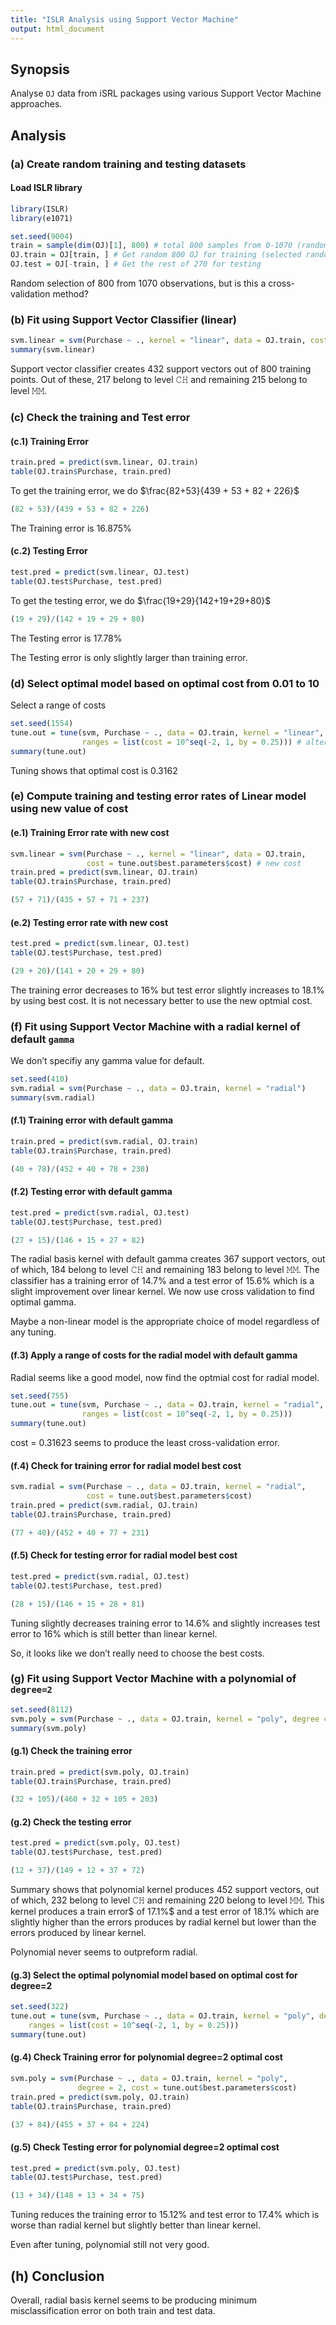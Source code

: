 ```yaml
---
title: "ISLR Analysis using Support Vector Machine"
output: html_document
---
```


## Synopsis

Analyse `OJ` data from iSRL packages using various Support Vector Machine approaches.

## Analysis

### (a) Create random training and testing datasets

#### Load ISLR library 

```r
library(ISLR)
library(e1071)
```

```r
set.seed(9004)
train = sample(dim(OJ)[1], 800) # total 800 samples from 0-1070 (random)
OJ.train = OJ[train, ] # Get random 800 OJ for training (selected randomly)
OJ.test = OJ[-train, ] # Get the rest of 270 for testing
```

Random selection of 800 from 1070 observations, but is this a cross-validation method?

### (b) Fit using Support Vector Classifier (linear) 

```r
svm.linear = svm(Purchase ~ ., kernel = "linear", data = OJ.train, cost = 0.01) # stick with 0.01
summary(svm.linear)
```

Support vector classifier creates 432 support vectors out of 800 training points. Out of these, 217 belong to level 𝙲𝙷 and remaining 215 belong to level 𝙼𝙼.


### (c) Check the training and Test error

#### (c.1) Training Error

```r
train.pred = predict(svm.linear, OJ.train)
table(OJ.train$Purchase, train.pred)
```

To get the training error, we do $\frac{82+53}{439 + 53 + 82 + 226}$

```r
(82 + 53)/(439 + 53 + 82 + 226)
```

The Training error is $16.875\%$

#### (c.2) Testing Error

```r
test.pred = predict(svm.linear, OJ.test)
table(OJ.test$Purchase, test.pred)
```

To get the testing error, we do $\frac{19+29}{142+19+29+80}$

```r
(19 + 29)/(142 + 19 + 29 + 80)
```

The Testing error is $17.78\%$

The Testing error is only slightly larger than training error.

### (d) Select optimal model based on optimal cost from 0.01 to 10

Select a range of costs

```r
set.seed(1554)
tune.out = tune(svm, Purchase ~ ., data = OJ.train, kernel = "linear", 
                ranges = list(cost = 10^seq(-2, 1, by = 0.25))) # alternatively way 
summary(tune.out)
```

Tuning shows that optimal cost is 0.3162

### (e) Compute training and testing error rates of Linear model using new value of cost

#### (e.1) Training Error rate with new cost

```r
svm.linear = svm(Purchase ~ ., kernel = "linear", data = OJ.train, 
                 cost = tune.out$best.parameters$cost) # new cost
train.pred = predict(svm.linear, OJ.train)
table(OJ.train$Purchase, train.pred)
```

```r
(57 + 71)/(435 + 57 + 71 + 237)
```

#### (e.2) Testing error rate with new cost

```r
test.pred = predict(svm.linear, OJ.test)
table(OJ.test$Purchase, test.pred)
```

```r
(29 + 20)/(141 + 20 + 29 + 80)
```

The training error decreases to 16% but test error slightly increases to $18.1\%$ by using best cost. It is not necessary better to use the new optmial cost.

### (f) Fit using Support Vector Machine with a radial kernel of default `gamma`

We don't specifiy any gamma value for default.

```r
set.seed(410)
svm.radial = svm(Purchase ~ ., data = OJ.train, kernel = "radial")
summary(svm.radial)
```

#### (f.1) Training error with default gamma

```r
train.pred = predict(svm.radial, OJ.train)
table(OJ.train$Purchase, train.pred)
```

```r
(40 + 78)/(452 + 40 + 78 + 230)
```

#### (f.2) Testing error with default gamma

```r
test.pred = predict(svm.radial, OJ.test)
table(OJ.test$Purchase, test.pred)
```

```r
(27 + 15)/(146 + 15 + 27 + 82)
```

The radial basis kernel with default gamma creates 367 support vectors, out of which, 184 belong to level 𝙲𝙷 and remaining 183 belong to level 𝙼𝙼. The classifier has a training error of $14.7\%$ and a test error of $15.6\%$ which is a slight improvement over linear kernel. We now use cross validation to find optimal gamma.

Maybe a non-linear model is the appropriate choice of model regardless of any tuning.

#### (f.3) Apply a range of costs for the radial model with default gamma

Radial seems like a good model, now find the optmial cost for radial model.

```r
set.seed(755)
tune.out = tune(svm, Purchase ~ ., data = OJ.train, kernel = "radial", 
                ranges = list(cost = 10^seq(-2, 1, by = 0.25)))
summary(tune.out)
```

cost = 0.31623 seems to produce the least cross-validation error.


#### (f.4) Check for training error for radial model best cost 

```r
svm.radial = svm(Purchase ~ ., data = OJ.train, kernel = "radial", 
                 cost = tune.out$best.parameters$cost)
train.pred = predict(svm.radial, OJ.train)
table(OJ.train$Purchase, train.pred)
```

```r
(77 + 40)/(452 + 40 + 77 + 231)
```
#### (f.5) Check for testing error for radial model best cost 

```r
test.pred = predict(svm.radial, OJ.test)
table(OJ.test$Purchase, test.pred)
```

```r
(28 + 15)/(146 + 15 + 28 + 81)
```

Tuning slightly decreases training error to $14.6\%$ and slightly increases test error to $16\%$ which is still better than linear kernel.

So, it looks like we don't really need to choose the best costs.


### (g) Fit using Support Vector Machine with a polynomial of `degree=2`

```r
set.seed(8112)
svm.poly = svm(Purchase ~ ., data = OJ.train, kernel = "poly", degree = 2)
summary(svm.poly)
```

#### (g.1) Check the training error

```r
train.pred = predict(svm.poly, OJ.train)
table(OJ.train$Purchase, train.pred)
```

```r
(32 + 105)/(460 + 32 + 105 + 203)
```


#### (g.2) Check the testing error

```r
test.pred = predict(svm.poly, OJ.test)
table(OJ.test$Purchase, test.pred)
```

```r
(12 + 37)/(149 + 12 + 37 + 72)
```

Summary shows that polynomial kernel produces 452 support vectors, out of which, 232 belong to level 𝙲𝙷 and remaining 220 belong to level 𝙼𝙼. This kernel produces a train error$ of 17.1\%$ and a test error of $18.1\%$ which are slightly higher than the errors produces by radial kernel but lower than the errors produced by linear kernel.

Polynomial never seems to outpreform radial.


#### (g.3) Select the optimal polynomial model based on optimal cost for degree=2

```r
set.seed(322)
tune.out = tune(svm, Purchase ~ ., data = OJ.train, kernel = "poly", degree = 2, 
    ranges = list(cost = 10^seq(-2, 1, by = 0.25)))
summary(tune.out)
```

#### (g.4) Check Training error for polynomial degree=2 optimal cost

```r
svm.poly = svm(Purchase ~ ., data = OJ.train, kernel = "poly", 
               degree = 2, cost = tune.out$best.parameters$cost)
train.pred = predict(svm.poly, OJ.train)
table(OJ.train$Purchase, train.pred)
```

```r
(37 + 84)/(455 + 37 + 84 + 224)
```


#### (g.5) Check Testing error for polynomial degree=2 optimal cost

```r
test.pred = predict(svm.poly, OJ.test)
table(OJ.test$Purchase, test.pred)
```

```r
(13 + 34)/(148 + 13 + 34 + 75)
```


Tuning reduces the training error to $15.12\%$ and test error to $17.4\%$ which is worse than radial kernel but slightly better than linear kernel.

Even after tuning, polynomial still not very good.


## (h) Conclusion


Overall, radial basis kernel seems to be producing minimum misclassification error on both train and test data.


